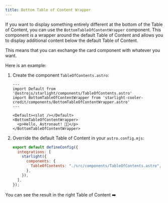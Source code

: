 ```yaml
---
title: Bottom Table of Content Wrapper
---
```


If you want to display something entirely different at the bottom of the Table of Content, you can use the `BottomTableOfContentWrapper` component. This component is a wrapper around the default Table of Content and allows you to display additional content below the default Table of Content.

This means that you can exchange the card component with whatever you want.


Here is an example:

<Steps>

1. Create the component `TableOfContents.astro`:

    ```astro title="src/components/TableOfContents.astro"
    ---
    import Default from '@astrojs/starlight/components/TableOfContents.astro'
    import BottomTableOfContentWrapper from 'starlight-cooler-credit/components/BottomTableOfContentWrapper.astro'
    ---

    <Default><slot /></Default>
    <BottomTableOfContentWrapper>
      <p>Hello, Astronaut! 👨‍🚀</p>
    </BottomTableOfContentWrapper>
    ```

2. Override the default Table of Content in your `astro.config.mjs`:

    ```js title="astro.config.mjs" {5}
    export default defineConfig({
      integrations: [
        starlight({
          components: {
            TableOfContents: "./src/components/TableOfContents.astro",
          },
        }),
      ],
    });
    ```

</Steps>

You can see the result in the right Table of Content ➡️
